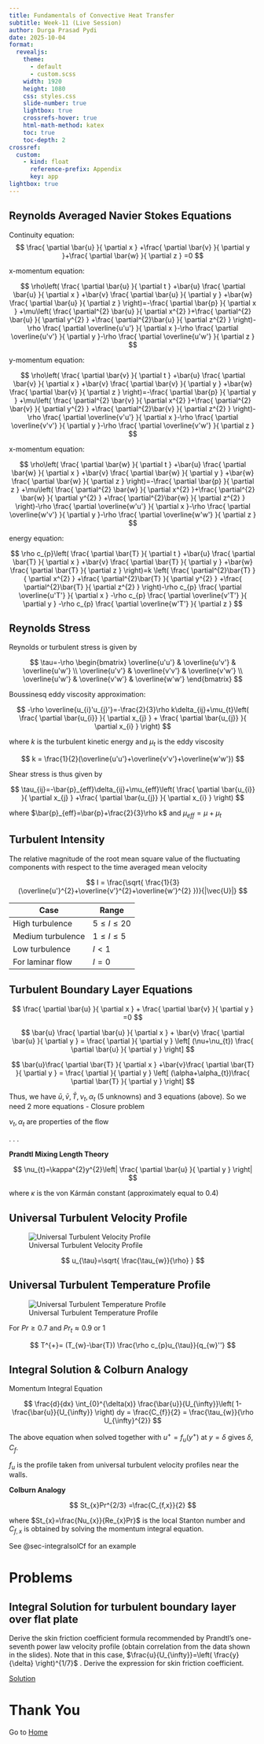 ```yaml
---
title: Fundamentals of Convective Heat Transfer
subtitle: Week-11 (Live Session)
author: Durga Prasad Pydi
date: 2025-10-04
format:
  revealjs:
    theme:
      - default
      - custom.scss
    width: 1920
    height: 1080
    css: styles.css
    slide-number: true
    lightbox: true
    crossrefs-hover: true
    html-math-method: katex
    toc: true
    toc-depth: 2
crossref:
  custom:
    - kind: float
      reference-prefix: Appendix
      key: app
lightbox: true
---
```


## Reynolds Averaged Navier Stokes Equations

Continuity equation:
$$
\frac{ \partial \bar{u} }{ \partial x } +\frac{ \partial \bar{v} }{ \partial y }+\frac{ \partial \bar{w} }{ \partial z } =0 
$$

x-momentum equation:

$$
\rho\left( \frac{ \partial \bar{u} }{ \partial t } +\bar{u} \frac{ \partial \bar{u} }{ \partial x } +\bar{v} \frac{ \partial \bar{u} }{ \partial y } +\bar{w} \frac{ \partial \bar{u} }{ \partial z }  \right)=-\frac{ \partial \bar{p} }{ \partial x } +\mu\left( \frac{ \partial^{2} \bar{u} }{ \partial x^{2} }+\frac{ \partial^{2} \bar{u} }{ \partial y^{2} } +\frac{ \partial^{2}\bar{u} }{ \partial z^{2} }   \right)-\rho \frac{ \partial \overline{u'u'} }{ \partial x }-\rho \frac{ \partial \overline{u'v'} }{ \partial y }-\rho \frac{ \partial \overline{u'w'} }{ \partial z } 
$$

y-momentum equation:

$$
\rho\left( \frac{ \partial \bar{v} }{ \partial t } +\bar{u} \frac{ \partial \bar{v} }{ \partial x } +\bar{v} \frac{ \partial \bar{v} }{ \partial y } +\bar{w} \frac{ \partial \bar{v} }{ \partial z }  \right)=-\frac{ \partial \bar{p} }{ \partial y } +\mu\left( \frac{ \partial^{2} \bar{v} }{ \partial x^{2} }+\frac{ \partial^{2} \bar{v} }{ \partial y^{2} } +\frac{ \partial^{2}\bar{v} }{ \partial z^{2} }   \right)-\rho \frac{ \partial \overline{v'u'} }{ \partial x }-\rho \frac{ \partial \overline{v'v'} }{ \partial y }-\rho \frac{ \partial \overline{v'w'} }{ \partial z } 
$$

x-momentum equation:

$$
\rho\left( \frac{ \partial \bar{w} }{ \partial t } +\bar{u} \frac{ \partial \bar{w} }{ \partial x } +\bar{v} \frac{ \partial \bar{w} }{ \partial y } +\bar{w} \frac{ \partial \bar{w} }{ \partial z }  \right)=-\frac{ \partial \bar{p} }{ \partial z } +\mu\left( \frac{ \partial^{2} \bar{w} }{ \partial x^{2} }+\frac{ \partial^{2} \bar{w} }{ \partial y^{2} } +\frac{ \partial^{2}\bar{w} }{ \partial z^{2} }   \right)-\rho \frac{ \partial \overline{w'u'} }{ \partial x }-\rho \frac{ \partial \overline{w'v'} }{ \partial y }-\rho \frac{ \partial \overline{w'w'} }{ \partial z } 
$$

energy equation:

$$
\rho c_{p}\left( \frac{ \partial \bar{T} }{ \partial t } +\bar{u} \frac{ \partial \bar{T} }{ \partial x } +\bar{v} \frac{ \partial \bar{T} }{ \partial y } +\bar{w} \frac{ \partial \bar{T} }{ \partial z }  \right)=k \left( \frac{ \partial^{2}\bar{T} }{ \partial x^{2} } +\frac{ \partial^{2}\bar{T} }{ \partial y^{2} } +\frac{ \partial^{2}\bar{T} }{ \partial z^{2} }  \right)-\rho c_{p} \frac{ \partial \overline{u'T'} }{ \partial x } -\rho c_{p} \frac{ \partial \overline{v'T'} }{ \partial y } -\rho c_{p} \frac{ \partial \overline{w'T'} }{ \partial z } 
$$

## Reynolds Stress

Reynolds or turbulent stress is given by 

$$
\tau=-\rho
\begin{bmatrix}
\overline{u'u'} & \overline{u'v'} & \overline{u'w'} \\
\overline{u'v'} & \overline{v'v'} & \overline{v'w'} \\
\overline{u'w'} & \overline{v'w'} & \overline{w'w'}
\end{bmatrix}
$$

Boussinesq eddy viscosity approximation:

$$
-\rho \overline{u_{i}'u_{j}'}=-\frac{2}{3}\rho k\delta_{ij}+\mu_{t}\left( \frac{ \partial \bar{u_{i}} }{ \partial x_{j} } + \frac{ \partial \bar{u_{j}} }{ \partial x_{i} }  \right)
$$

where $k$ is the turbulent kinetic energy and $\mu_{t}$ is the eddy viscosity

$$
k = \frac{1}{2}(\overline{u'u'}+\overline{v'v'}+\overline{w'w'})
$$

Shear stress is thus given by

$$
\tau_{ij}=-\bar{p}_{eff}\delta_{ij}+\mu_{eff}\left( \frac{ \partial \bar{u_{i}} }{ \partial x_{j} } +\frac{ \partial \bar{u_{j}} }{ \partial x_{i} }  \right)
$$

where $\bar{p}_{eff}=\bar{p}+\frac{2}{3}\rho k$ and $\mu_{eff}=\mu+\mu_{t}$ 

## Turbulent Intensity

The relative magnitude of the root mean square value of the fluctuating components with respect to the time averaged mean velocity

$$
I = \frac{\sqrt{ \frac{1}{3}(\overline{u'}^{2}+\overline{v'}^{2}+\overline{w'}^{2} })}{|\vec{U}|}
$$


| Case              | Range            |
| ----------------- | ---------------- |
| High turbulence   | $5\leq I\leq 20$ |
| Medium turbulence | $1\leq I \leq 5$ |
| Low turbulence    | $I<1$            |
| For laminar flow  | $I=0$            |

## Turbulent Boundary Layer Equations

$$
\frac{ \partial \bar{u} }{ \partial x } + \frac{ \partial \bar{v} }{ \partial y } =0
$$

$$
\bar{u} \frac{ \partial \bar{u} }{ \partial x } + \bar{v} \frac{ \partial \bar{u} }{ \partial y } = \frac{ \partial  }{ \partial y } \left[ (\nu+\nu_{t}) \frac{ \partial \bar{u} }{ \partial y }  \right] 
$$

$$
\bar{u}\frac{ \partial \bar{T} }{ \partial x } +\bar{v}\frac{ \partial \bar{T} }{ \partial y } = \frac{ \partial  }{ \partial y } \left[ (\alpha+\alpha_{t})\frac{ \partial \bar{T} }{ \partial y }  \right] 
$$

Thus, we have $\bar{u},\bar{v},\bar{T},\nu_{t},\alpha_{t}$ (5 unknowns) and 3 equations (above). So we need 2 more equations - Closure problem


::: {.callout-note}
$\nu_{t},\alpha_{t}$ are properties of the flow
:::

. . .

**Prandtl Mixing Length Theory**

$$
\nu_{t}=\kappa^{2}y^{2}\left| \frac{ \partial \bar{u} }{ \partial y } \right|
$$

where $\kappa$ is the von Kármán constant (approximately equal to 0.4)

## Universal Turbulent Velocity Profile



![Universal Turbulent Velocity Profile](./assets/Week11_1.png){#fig-turbvelprofile}

$$
u_{\tau}=\sqrt{ \frac{\tau_{w}}{\rho} }
$$

## Universal Turbulent Temperature Profile

![Universal Turbulent Temperature Profile](./assets/Week11_2.png)

For $Pr\geq 0.7$ and $Pr_{t} \approx 0.9 \text{ or } 1$ 

$$
T^{+}= (T_{w}-\bar{T}) \frac{\rho c_{p}u_{\tau}}{q_{w}''}
$$

## Integral Solution & Colburn Analogy

Momentum Integral Equation 

$$
\frac{d}{dx} \int_{0}^{\delta(x)} \frac{\bar{u}}{U_{\infty}}\left( 1-\frac{\bar{u}}{U_{\infty}} \right) dy = \frac{C_{f}}{2} = \frac{\tau_{w}}{\rho U_{\infty}^{2}}
$$

The above equation when solved together with $u^{+}=f_{u}(y^{+})$ at $y=\delta$  gives $\delta,C_{f}$. 

$f_{u}$ is the profile taken from universal turbulent velocity profiles near the walls.

**Colburn Analogy**

$$
St_{x}Pr^{2/3} =\frac{C_{f,x}}{2}
$$

where $St_{x}=\frac{Nu_{x}}{Re_{x}Pr}$ is the local Stanton number and $C_{f,x}$ is obtained by solving the momentum integral equation.

See @sec-integralsolCf for an example

# Problems 

## Integral Solution for turbulent boundary layer over flat plate{#sec-integralsolCf}

Derive the skin friction coefficient formula recommended by Prandtl’s one-seventh power law velocity profile (obtain correlation from the data shown in the slides). Note that in this case, $\frac{u}{U_{\infty}}=\left( \frac{y}{\delta} \right)^{1/7}$ . Derive the expression for skin friction coefficient.

[Solution](./assets/week11/vonKarman.pdf)

## 

# Thank You {.center .unlisted}

Go to [Home](../index.html)